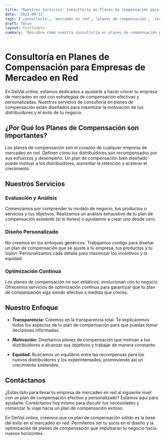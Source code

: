 ```yaml
---
title: "Nuestros Servicios: Consultoría en Planes de Compensación para Empresas de Mercadeo en Red"
date: '2023-08-31'
tags: ['consultoría', 'mercadeo en red', 'planes de compensación', 'servicios']
draft: false
layout: PostSimple
summary: 'Descubre cómo nuestra consultoría en planes de compensación puede impulsar el éxito de tu empresa de mercadeo en red.'
---
```


# Consultoría en Planes de Compensación para Empresas de Mercadeo en Red

En DeiVal.online, estamos dedicados a ayudarte a hacer crecer tu empresa de mercadeo en red con estrategias de compensación efectivas y personalizadas. Nuestros servicios de consultoría en planes de compensación están diseñados para maximizar la motivación de tus distribuidores y el éxito de tu negocio.

<TOCInline toc={props.toc} exclude="Consultoría en Planes de Compensación para Empresas de Mercadeo en Red" />

## ¿Por Qué los Planes de Compensación son Importantes?

Los planes de compensación son el corazón de cualquier empresa de mercadeo en red. Definen cómo los distribuidores son recompensados por sus esfuerzos y desempeño. Un plan de compensación bien diseñado puede motivar a los distribuidores, aumentar la retención y acelerar el crecimiento.

## Nuestros Servicios

### Evaluación y Análisis

Comenzamos por comprender tu modelo de negocio, tus productos o servicios y tus objetivos. Realizamos un análisis exhaustivo de tu plan de compensación existente (si lo tienes) o ayudamos a crear uno desde cero.

### Diseño Personalizado

No creemos en los enfoques genéricos. Trabajamos contigo para diseñar un plan de compensación que se ajuste a tu empresa, tus productos y tu visión. Personalizamos cada detalle para maximizar los incentivos y la equidad.

### Optimización Continua

Los planes de compensación no son estáticos; evolucionan con tu negocio. Ofrecemos servicios de optimización continua para garantizar que tu plan de compensación siga siendo efectivo a medida que creces.

## Nuestro Enfoque

- **Transparencia:** Creemos en la transparencia total. Te explicaremos todos los aspectos de tu plan de compensación para que puedas tomar decisiones informadas.

- **Motivación:** Diseñamos planes de compensación que motivan a tus distribuidores a alcanzar sus objetivos y trabajar de manera constante.

- **Equidad:** Buscamos un equilibrio entre las recompensas para los nuevos distribuidores y los experimentados, promoviendo así un crecimiento sostenible.

## Contáctanos

¿Estás listo para llevar tu empresa de mercadeo en red al siguiente nivel con un plan de compensación efectivo y personalizado? Estamos aquí para ayudarte. Contáctanos hoy mismo para discutir tus necesidades y comenzar tu viaje hacia un plan de compensación exitoso.

En DeiVal.online, creemos que un plan de compensación sólido es la base del éxito en el mercadeo en red. Permítenos ser tu socio en el diseño y la optimización de planes de compensación que impulsarán tu negocio hacia nuevos horizontes.
